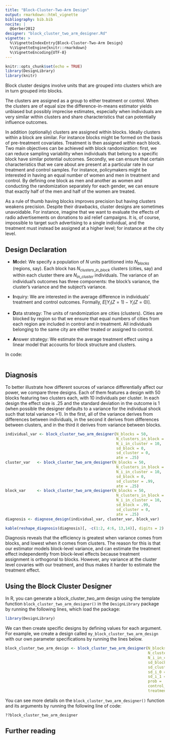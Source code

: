 ```yaml
---
title: "Block-Cluster-Two-Arm Design"
output: rmarkdown::html_vignette
bibliography: bib.bib
nocite: |
  @Gerber2012
designer: "block_cluster_two_arm_designer.Rd"
vignette: >
  %\VignetteIndexEntry{Block-Cluster-Two-Arm Design}
  %\VignetteEngine{knitr::rmarkdown}
  %\VignetteEncoding{UTF-8}
---
```


```r
knitr::opts_chunk$set(echo = TRUE)
library(DesignLibrary)
library(knitr)
```

Block cluster designs involve units that are grouped into clusters which are in turn grouped into blocks. 

The clusters are assigned as a group to either treatment or control. When the clusters are of equal size the difference-in-means estimator yields unbiased but possibly imprecise estimates, especially when individuals are very similar within clusters and share characteristics that can potentially influence outcomes. 

In addition (optionally) clusters are assigned within blocks. Ideally clusters within a block are similar. For instance blocks might be formed on the basis of pre-treatment covariates. Treatment is then assigned *within* each block.  Two main objectives can be achieved with block randomization: first, we can reduce sampling variability when individuals that belong to a specific block have similar potential outcomes. Secondly, we can ensure that certain characteristics that we care about are present at a particular rate in our treatment and control samples. For instance, policymakers might be interested in having an equal number of women and men in treatment and control. By defining one block as men and another as women and conducting the randomization separately for each gender, we can ensure that exactly half of the men and half of the women are treated.

As a rule of thumb having blocks improves precision but having clusters weakens precision. Despite their drawbacks, cluster designs are sometimes unavoidable. For instance, imagine that we want to evaluate the effects of radio advertisements on donations to aid relief campaigns. It is, of course, impossible to target such advertising to a single individual, and the treatment must instead be assigned at a higher level; for instance at the city level.


## Design Declaration

- **M**odel:  We specify a population of $N$  units partitioned into $N_{blocks}$ (regions, say). Each block has $N_{clusters\_in\_block}$ clusters (cities, say) and within each cluster there are $N_{in\_cluster}$ individuals.  The variance of an individual's outcomes has three components: the block's variance, the cluster's variance and the subject's variance.
  
- **I**nquiry: We are interested in the average difference in individuals' treatment and control outcomes. Formally, $E[Y_i(Z = 1) - Y_i(Z = 0)]$.

- **D**ata strategy:  The units of randomization are cities (clusters). Cities are blocked by region so that we ensure that equal numbers of cities from each region are included in control and in treatment. All individuals belonging to the same city are either treated or assigned to control.

- **A**nswer strategy: We estimate the average treatment effect using a linear model that accounts for block structure and clusters.

In code:

```r

```

## Diagnosis

To better illustrate how different sources of variance differentially affect our power, we compare three designs. Each of them features a design with 50 blocks featuring two clusters each, with 10 individuals per cluster. In each design the effect size is .25 and the standard deviation in the outcome is 1 (when possible the designer defaults to a variance for the individual shock such that total variance =1). In the first, all of the variance derives from differences between individuals, in the second it derives from differences between clusters, and in the third it derives from variance between blocks.  

```r
individual_var <- block_cluster_two_arm_designer(N_blocks = 50, 
                                                 N_clusters_in_block = 2, 
                                                 N_i_in_cluster = 10, 
                                                 sd_block = 0,
                                                 sd_cluster = 0,
                                                 ate = .25)
cluster_var   <- block_cluster_two_arm_designer(N_blocks = 50, 
                                                 N_clusters_in_block = 2,
                                                 N_i_in_cluster = 10, 
                                                 sd_block = 0,
                                                 sd_cluster = .99,
                                                 ate = .25)
block_var     <- block_cluster_two_arm_designer(N_blocks = 50, 
                                                 N_clusters_in_block = 2,
                                                 N_i_in_cluster = 10, 
                                                 sd_block = .99,
                                                 sd_cluster = 0,
                                                 ate = .25)
diagnosis <- diagnose_design(individual_var, cluster_var, block_var)
```



```r
kable(reshape_diagnosis(diagnosis)[, -c(1:2, 4:6, 13,14)], digits = 2)
```

Diagnosis reveals that the efficiency is greatest when variance comes from blocks, and lowest when it comes from clusters. The reason for this is that our estimator models block-level variance, and can estimate the treatment effect independently from block-level effects because treatment assignment is orthogonal to blocks. However, any variance at the cluster level covaries with our treatment, and thus makes it harder to estimate the treatment effect. 


## Using the Block Cluster Designer

In R, you can generate a block_cluster_two_arm design using the template function `block_cluster_two_arm_designer()` in the `DesignLibrary` package by running the following lines, which load the package:

```r
library(DesignLibrary)
```

We can then create specific designs by defining values for each argument. For example, we create a design called `my_block_cluster_two_arm_design` with our own parameter specifications by running the lines below.

```r
block_cluster_two_arm_design <- block_cluster_two_arm_designer(N_blocks = 50,
                                                               N_clusters_in_block = 30,
                                                               N_i_in_cluster = 200,
                                                               sd_block = .5,
                                                               sd_cluster = .5,
                                                               sd_i_0 = .3,
                                                               sd_i_1 = .6,
                                                               prob = .5,
                                                               control_mean = 0,
                                                               treatment_mean = .2)
```

You can see more details on the `block_cluster_two_arm_designer()` function and its arguments by running the following line of code:

```r
??block_cluster_two_arm_designer
```

## Further reading 
